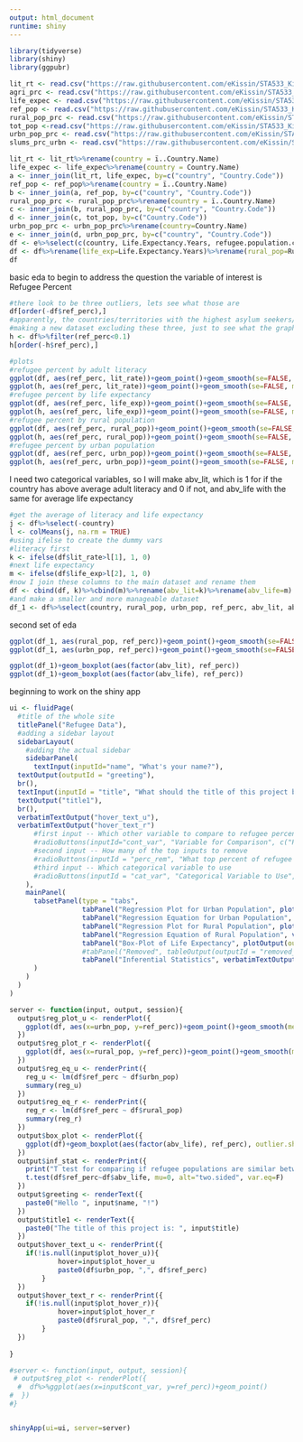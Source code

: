 ---
output: html_document
runtime: shiny
---



```{r}
library(tidyverse)
library(shiny)
library(ggpubr)

```


```{r}
lit_rt <- read.csv("https://raw.githubusercontent.com/eKissin/STA533_Kissin/main/adult_lit_rate_2018.csv")
agri_prc <- read.csv("https://raw.githubusercontent.com/eKissin/STA533_Kissin/main/agri_land_percent_2018.csv")
life_expec <- read.csv("https://raw.githubusercontent.com/eKissin/STA533_Kissin/main/life_expectancy_at_birth_2018.csv")
ref_pop <- read.csv("https://raw.githubusercontent.com/eKissin/STA533_Kissin/main/refugee_population_by_country_of_asylum_2018.csv")
rural_pop_prc <- read.csv("https://raw.githubusercontent.com/eKissin/STA533_Kissin/main/rural_pop_total_percent_2018.csv")
tot_pop <-read.csv("https://raw.githubusercontent.com/eKissin/STA533_Kissin/main/total_population_2018.csv")
urbn_pop_prc <- read.csv("https://raw.githubusercontent.com/eKissin/STA533_Kissin/main/urban_pop_total_2018.csv")
slums_prc_urbn <- read.csv("https://raw.githubusercontent.com/eKissin/STA533_Kissin/main/urban_slums_pop_2018.csv")

```


```{r}
lit_rt <- lit_rt%>%rename(country = ï..Country.Name)
life_expec <- life_expec%>%rename(country = Country.Name)
a <- inner_join(lit_rt, life_expec, by=c("country", "Country.Code"))
ref_pop <- ref_pop%>%rename(country = ï..Country.Name)
b <- inner_join(a, ref_pop, by=c("country", "Country.Code"))
rural_pop_prc <- rural_pop_prc%>%rename(country = ï..Country.Name)
c <- inner_join(b, rural_pop_prc, by=c("country", "Country.Code"))
d <- inner_join(c, tot_pop, by=c("Country.Code"))
urbn_pop_prc <- urbn_pop_prc%>%rename(country=Country.Name)
e <- inner_join(d, urbn_pop_prc, by=c("country", "Country.Code"))
df <- e%>%select(c(country, Life.Expectancy.Years, refugee.population.country.asylum, Rural.Population.Percent, Total.Population, Urban.Pop.Percent, Literacy.Rate.2018))
df <- df%>%rename(life_exp=Life.Expectancy.Years)%>%rename(rural_pop=Rural.Population.Percent)%>%rename(urbn_pop=Urban.Pop.Percent)%>%mutate(ref_perc=refugee.population.country.asylum/Total.Population)%>%select(-c(refugee.population.country.asylum, Total.Population))%>%rename(lit_rate=Literacy.Rate.2018)
df
```

basic eda to begin to address the question
the variable of interest is Refugee Percent
```{r}
#there look to be three outliers, lets see what those are 
df[order(-df$ref_perc),]
#apparently, the countries/territories with the highest asylum seekers/refugees is West Bank and Gaza, Jordan, and Lebanon. Upon some minor internet research, it would appear that most of the refugees in these places are Palestinian refugees, and further that the literacy rate in Palestine is 97.5%
#making a new dataset excluding these three, just to see what the graphs would look like
h <- df%>%filter(ref_perc<0.1)
h[order(-h$ref_perc),]
```



```{r}
#plots
#refugee percent by adult literacy
ggplot(df, aes(ref_perc, lit_rate))+geom_point()+geom_smooth(se=FALSE, method='lm')
ggplot(h, aes(ref_perc, lit_rate))+geom_point()+geom_smooth(se=FALSE, method='lm')
#refugee percent by life expectancy
ggplot(df, aes(ref_perc, life_exp))+geom_point()+geom_smooth(se=FALSE, method='lm')
ggplot(h, aes(ref_perc, life_exp))+geom_point()+geom_smooth(se=FALSE, method='lm')
#refugee percent by rural population
ggplot(df, aes(ref_perc, rural_pop))+geom_point()+geom_smooth(se=FALSE, method='lm')
ggplot(h, aes(ref_perc, rural_pop))+geom_point()+geom_smooth(se=FALSE, method='lm')
#refugee percent by urban population
ggplot(df, aes(ref_perc, urbn_pop))+geom_point()+geom_smooth(se=FALSE, method='lm')
ggplot(h, aes(ref_perc, urbn_pop))+geom_point()+geom_smooth(se=FALSE, method='lm')
```

I need two categorical variables, so I will make abv_lit, which is 1 for if the country has above average adult literacy and 0 if not, and abv_life with the same for average life expectancy
```{r}
#get the average of literacy and life expectancy
j <- df%>%select(-country)
l <- colMeans(j, na.rm = TRUE)
#using ifelse to create the dummy vars
#literacy first
k <- ifelse(df$lit_rate>l[1], 1, 0)
#next life expectancy
m <- ifelse(df$life_exp>l[2], 1, 0)
#now I join these columns to the main dataset and rename them
df <- cbind(df, k)%>%cbind(m)%>%rename(abv_lit=k)%>%rename(abv_life=m)
#and make a smaller and more manageable dataset
df_1 <- df%>%select(country, rural_pop, urbn_pop, ref_perc, abv_lit, abv_life)
```
second set of eda
```{r}
ggplot(df_1, aes(rural_pop, ref_perc))+geom_point()+geom_smooth(se=FALSE, method='lm')
ggplot(df_1, aes(urbn_pop, ref_perc))+geom_point()+geom_smooth(se=FALSE, method='lm')

ggplot(df_1)+geom_boxplot(aes(factor(abv_lit), ref_perc))
ggplot(df_1)+geom_boxplot(aes(factor(abv_life), ref_perc))

```

beginning to work on the shiny app
```{r}
ui <- fluidPage(
  #title of the whole site
  titlePanel("Refugee Data"),
  #adding a sidebar layout
  sidebarLayout(
    #adding the actual sidebar
    sidebarPanel(
      textInput(inputId="name", "What's your name?"),
  textOutput(outputId = "greeting"),
  br(),
  textInput(inputId = "title", "What should the title of this project be?"),
  textOutput("title1"),
  br(),
  verbatimTextOutput("hover_text_u"),
  verbatimTextOutput("hover_text_r")
      #first input -- Which other variable to compare to refugee percent
      #radioButtons(inputId="cont_var", "Variable for Comparison", c("Population Percentage Urban" = "urbn_pop", "Population Percentage Rural" = "rural_pop")),
      #second input -- How many of the top inputs to remove
      #radioButtons(inputId = "perc_rem", "What top percent of refugee population countries to remove:", c("None"=1, "1 percent or more"=0.01, "2.5 percent or more"=0.025, "5 percent or more"=0.05)),
      #third input -- Which categorical variable to use
      #radioButtons(inputId = "cat_var", "Categorical Variable to Use", c("Above average adult literacy"="abv_lit", "Above average life expectancy"="abv_life"))
    ),
    mainPanel(
      tabsetPanel(type = "tabs",
                  tabPanel("Regression Plot for Urban Population", plotOutput(outputId = "reg_plot_u", hover = hoverOpts(id="plot_hover_u"))),
                  tabPanel("Regression Equation for Urban Population", verbatimTextOutput(outputId = "reg_eq_u")),
                  tabPanel("Regression Plot for Rural Population", plotOutput(outputId = "reg_plot_r", hover = hoverOpts(id="plot_hover_r"))),
                  tabPanel("Regression Equation of Rural Population", verbatimTextOutput(outputId = "reg_eq_r")),
                  tabPanel("Box-Plot of Life Expectancy", plotOutput(outputId = "box_plot")),
                  #tabPanel("Removed", tableOutput(outputId = "removed_rows")),
                  tabPanel("Inferential Statistics", verbatimTextOutput(outputId = "inf_stat"))
      )
    )
  )
)

server <- function(input, output, session){
  output$reg_plot_u <- renderPlot({
    ggplot(df, aes(x=urbn_pop, y=ref_perc))+geom_point()+geom_smooth(method="lm", se=FALSE)+xlab("Percent of Population in Urban Areas")+ylab("Percent of Population Made Up of Refugees")+stat_regline_equation()+labs(subtitle = "We fail to reject the hypothesis that there is no relationship between these two variables")
  })
  output$reg_plot_r <- renderPlot({
    ggplot(df, aes(x=rural_pop, y=ref_perc))+geom_point()+geom_smooth(method="lm", se=FALSE)+xlab("Percent of Populaiton in Rural Areas")+ylab("Percent of Population Made Up of Refugees")+stat_regline_equation()+labs(subtitle = "We fail to reject the hypothesis that there is no relationship between these two variables")
  })
  output$reg_eq_u <- renderPrint({
    reg_u <- lm(df$ref_perc ~ df$urbn_pop)
    summary(reg_u)
  })
  output$reg_eq_r <- renderPrint({
    reg_r <- lm(df$ref_perc ~ df$rural_pop)
    summary(reg_r)
  })
  output$box_plot <- renderPlot({
    ggplot(df)+geom_boxplot(aes(factor(abv_life), ref_perc), outlier.shape = NA)+scale_y_continuous(limits = c(0,0.025))+xlab("Above Average Life Expectancy (1=above, 0=below)")+ylab("Percent of Population Made Up of Refugees")
  })
  output$inf_stat <- renderPrint({
    print("T test for comparing if refugee populations are similar between population life expectancies. The two groups are NOT significantly different.")
    t.test(df$ref_perc~df$abv_life, mu=0, alt="two.sided", var.eq=F)
  })
  output$greeting <- renderText({
    paste0("Hello ", input$name, "!")
  })
  output$title1 <- renderText({
    paste0("The title of this project is: ", input$title)
  })
  output$hover_text_u <- renderPrint({
    if(!is.null(input$plot_hover_u)){
            hover=input$plot_hover_u
            paste0(df$urbn_pop, ",", df$ref_perc)
        }
  })
  output$hover_text_r <- renderPrint({
    if(!is.null(input$plot_hover_r)){
            hover=input$plot_hover_r
            paste0(df$rural_pop, ",", df$ref_perc)
        }
  })
  
}

#server <- function(input, output, session){
 # output$reg_plot <- renderPlot({
  #  df%>%ggplot(aes(x=input$cont_var, y=ref_perc))+geom_point()
#  })
#}


shinyApp(ui=ui, server=server)


```





